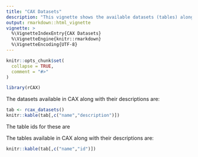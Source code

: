 ```yaml
---
title: "CAX Datasets"
description: "This vignette shows the available datasets (tables) along with their table ids needed for API queries."
output: rmarkdown::html_vignette
vignette: >
  %\VignetteIndexEntry{CAX Datasets}
  %\VignetteEngine{knitr::rmarkdown}
  %\VignetteEncoding{UTF-8}
---
```


```r
knitr::opts_chunk$set(
  collapse = TRUE,
  comment = "#>"
)
```

```r
library(rCAX)
```

The datasets available in CAX along with their descriptions are:

```r
tab <- rcax_datasets()
knitr::kable(tab[,c("name","description")])
```

The table ids for these are

The tables available in CAX along with their descriptions are:

```r
knitr::kable(tab[,c("name","id")])
```

